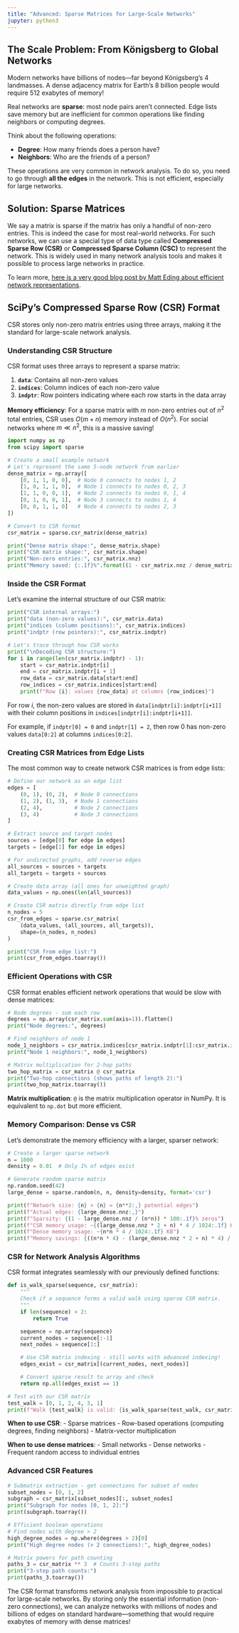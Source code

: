 ```yaml
---
title: "Advanced: Sparse Matrices for Large-Scale Networks"
jupyter: python3
---
```


## The Scale Problem: From Königsberg to Global Networks

Modern networks have billions of nodes—far beyond Königsberg's 4 landmasses. A dense adjacency matrix for Earth's 8 billion people would require 512 exabytes of memory!

Real networks are **sparse**: most node pairs aren't connected. Edge lists save memory but are inefficient for common operations like finding neighbors or computing degrees.

::: {.column-margin}

Think about the following operations:

- **Degree**: How many friends does a person have?
- **Neighbors**: Who are the friends of a person?

These operations are very common in network analysis. To do so, you need to go through **all the edges** in the network. This is not efficient, especially for large networks.

:::

## Solution: Sparse Matrices

We say a matrix is sparse if the matrix has only a handful of non-zero entries. This is indeed the case for most real-world networks. For such networks, we can use a special type of data type called **Compressed Sparse Row (CSR)** or **Compressed Sparse Column (CSC)** to represent the network. This is widely used in many network analysis tools and makes it possible to process large networks in practice.


To learn more, [here is a very good blog post by Matt Eding about efficient network representations](https://matteding.github.io/2019/04/25/sparse-matrices/).

## SciPy's Compressed Sparse Row (CSR) Format

CSR stores only non-zero matrix entries using three arrays, making it the standard for large-scale network analysis.

### Understanding CSR Structure

CSR format uses three arrays to represent a sparse matrix:

1. **`data`**: Contains all non-zero values
2. **`indices`**: Column indices of each non-zero value
3. **`indptr`**: Row pointers indicating where each row starts in the data array

::: {.column-margin}
**Memory efficiency**: For a sparse matrix with $m$ non-zero entries out of $n^2$ total entries, CSR uses $O(m + n)$ memory instead of $O(n^2)$. For social networks where $m \ll n^2$, this is a massive saving!
:::

```python
import numpy as np
from scipy import sparse

# Create a small example network
# Let's represent the same 5-node network from earlier
dense_matrix = np.array([
    [0, 1, 1, 0, 0],  # Node 0 connects to nodes 1, 2
    [1, 0, 1, 1, 0],  # Node 1 connects to nodes 0, 2, 3
    [1, 1, 0, 0, 1],  # Node 2 connects to nodes 0, 1, 4
    [0, 1, 0, 0, 1],  # Node 3 connects to nodes 1, 4
    [0, 0, 1, 1, 0]   # Node 4 connects to nodes 2, 3
])

# Convert to CSR format
csr_matrix = sparse.csr_matrix(dense_matrix)

print("Dense matrix shape:", dense_matrix.shape)
print("CSR matrix shape:", csr_matrix.shape)
print("Non-zero entries:", csr_matrix.nnz)
print("Memory saved: {:.1f}%".format((1 - csr_matrix.nnz / dense_matrix.size) * 100))
```

### Inside the CSR Format

Let's examine the internal structure of our CSR matrix:

```python
print("CSR internal arrays:")
print("data (non-zero values):", csr_matrix.data)
print("indices (column positions):", csr_matrix.indices)
print("indptr (row pointers):", csr_matrix.indptr)

# Let's trace through how CSR works
print("\nDecoding CSR structure:")
for i in range(len(csr_matrix.indptr) - 1):
    start = csr_matrix.indptr[i]
    end = csr_matrix.indptr[i + 1]
    row_data = csr_matrix.data[start:end]
    row_indices = csr_matrix.indices[start:end]
    print(f"Row {i}: values {row_data} at columns {row_indices}")
```

::: {.callout-note title="How CSR Works"}
For row $i$, the non-zero values are stored in `data[indptr[i]:indptr[i+1]]` with their column positions in `indices[indptr[i]:indptr[i+1]]`.

For example, if `indptr[0] = 0` and `indptr[1] = 2`, then row 0 has non-zero values `data[0:2]` at columns `indices[0:2]`.
:::

### Creating CSR Matrices from Edge Lists

The most common way to create network CSR matrices is from edge lists:

```python
# Define our network as an edge list
edges = [
    (0, 1), (0, 2),  # Node 0 connections
    (1, 2), (1, 3),  # Node 1 connections
    (2, 4),          # Node 2 connections
    (3, 4)           # Node 3 connections
]

# Extract source and target nodes
sources = [edge[0] for edge in edges]
targets = [edge[1] for edge in edges]

# For undirected graphs, add reverse edges
all_sources = sources + targets
all_targets = targets + sources

# Create data array (all ones for unweighted graph)
data_values = np.ones(len(all_sources))

# Create CSR matrix directly from edge list
n_nodes = 5
csr_from_edges = sparse.csr_matrix(
    (data_values, (all_sources, all_targets)),
    shape=(n_nodes, n_nodes)
)

print("CSR from edge list:")
print(csr_from_edges.toarray())
```

### Efficient Operations with CSR

CSR format enables efficient network operations that would be slow with dense matrices:

```python
# Node degrees - sum each row
degrees = np.array(csr_matrix.sum(axis=1)).flatten()
print("Node degrees:", degrees)

# Find neighbors of node 1
node_1_neighbors = csr_matrix.indices[csr_matrix.indptr[1]:csr_matrix.indptr[2]]
print("Node 1 neighbors:", node_1_neighbors)

# Matrix multiplication for 2-hop paths
two_hop_matrix = csr_matrix @ csr_matrix
print("Two-hop connections (shows paths of length 2):")
print(two_hop_matrix.toarray())
```

::: {.column-margin}
**Matrix multiplication**: `@` is the matrix multiplication operator in NumPy. It is equivalent to `np.dot` but more efficient.
:::





### Memory Comparison: Dense vs CSR

Let's demonstrate the memory efficiency with a larger, sparser network:

```python
# Create a larger sparse network
n = 1000
density = 0.01  # Only 1% of edges exist

# Generate random sparse matrix
np.random.seed(42)
large_dense = sparse.random(n, n, density=density, format='csr')

print(f"Network size: {n} × {n} = {n**2:,} potential edges")
print(f"Actual edges: {large_dense.nnz:,}")
print(f"Sparsity: {(1 - large_dense.nnz / (n*n)) * 100:.1f}% zeros")
print(f"CSR memory usage: ~{(large_dense.nnz * 2 + n) * 4 / 1024:.1f} KB")
print(f"Dense memory usage: ~{n*n * 4 / 1024:.1f} KB")
print(f"Memory savings: {((n*n * 4) - (large_dense.nnz * 2 + n) * 4) / (n*n * 4) * 100:.1f}%")
```

### CSR for Network Analysis Algorithms

CSR format integrates seamlessly with our previously defined functions:

```python
def is_walk_sparse(sequence, csr_matrix):
    """
    Check if a sequence forms a valid walk using sparse CSR matrix.
    """
    if len(sequence) < 2:
        return True

    sequence = np.array(sequence)
    current_nodes = sequence[:-1]
    next_nodes = sequence[1:]

    # Use CSR matrix indexing - still works with advanced indexing!
    edges_exist = csr_matrix[(current_nodes, next_nodes)]

    # Convert sparse result to array and check
    return np.all(edges_exist == 1)

# Test with our CSR matrix
test_walk = [0, 1, 2, 4, 3, 1]
print(f"Walk {test_walk} is valid: {is_walk_sparse(test_walk, csr_matrix)}")
```

::: {.callout-tip title="Best Practices"}
**When to use CSR**:
- Sparse matrices
- Row-based operations (computing degrees, finding neighbors)
- Matrix-vector multiplication

**When to use dense matrices**:
- Small networks
- Dense networks
- Frequent random access to individual entries
:::

### Advanced CSR Features

```python
# Submatrix extraction - get connections for subset of nodes
subset_nodes = [0, 1, 2]
subgraph = csr_matrix[subset_nodes][:, subset_nodes]
print("Subgraph for nodes [0, 1, 2]:")
print(subgraph.toarray())

# Efficient boolean operations
# Find nodes with degree > 2
high_degree_nodes = np.where(degrees > 2)[0]
print("High degree nodes (> 2 connections):", high_degree_nodes)

# Matrix powers for path counting
paths_3 = csr_matrix ** 3  # Counts 3-step paths
print("3-step path counts:")
print(paths_3.toarray())
```


The CSR format transforms network analysis from impossible to practical for large-scale networks. By storing only the essential information (non-zero connections), we can analyze networks with millions of nodes and billions of edges on standard hardware—something that would require exabytes of memory with dense matrices!

